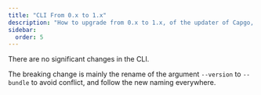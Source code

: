 ```yaml
---
title: "CLI From 0.x to 1.x"
description: "How to upgrade from 0.x to 1.x, of the updater of Capgo, learn what are the breaking changes and how to handle them"
sidebar:
  order: 5
---
```


There are no significant changes in the CLI.

The breaking change is mainly the rename of the argument `--version` to `--bundle` to avoid conflict, and follow the new naming everywhere.
